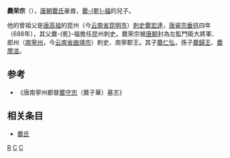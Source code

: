 '''爨荣宗'''（{{bd|?||?||}}），[[唐朝|唐朝]][[爨氏|爨氏]]豪酋，[[爨乾福|爨-{乾}-福]]的兒子。

他的曾祖父是[[唐高祖|唐高祖]]的昆州（今[[云南省|云南省]][[昆明市|昆明市]]）[[刺史|刺史]][[爨宏達|爨宏達]]，[[唐睿宗|唐睿宗]][[垂拱|垂拱]]四年（688年），其父爨-{乾}-福擔任昆州刺史。爨荣宗被[[唐朝|唐朝]]封為左監門衛大將軍、郎州（[[南寧州|南寧州]]，今[[云南省|云南省]][[曲靖市|曲靖市]]）刺史、南寧郡王。其子[[爨仁弘|爨仁弘]]，孫子[[爨歸王|爨歸王]]、[[爨摩湴|爨摩湴]]。
==参考==
*《唐南寧州都督[[爨守忠|爨守忠]]（爨子華）墓志》
==相关条目==
*[[爨氏|爨氏]]
{{爨氏首领}}
[[分类:爨姓|R]]
[[分类:唐朝政治人物|C]]
[[分类:雲南人|C]]